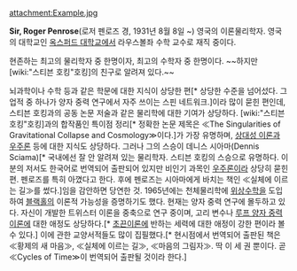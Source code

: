 attachment:Example.jpg

'''Sir, Roger Penrose'''(로저 펜로즈 경, 1931년 8월 8일 ~)
영국의 이론물리학자. 영국의 대학교인 [[옥스퍼드 대학교]]에서 라우스볼좌 수학 교수로 재직 중이다.

현존하는 최고의 물리학자 중 한명이자, 최고의 수학자 중 한명이다. ~~하지만 [wiki:"스티븐 호킹"호킹]의 친구로 알려져 있다.~~

뇌과학이나 수학 등과 같은 학문에 대한 지식이 상당한 편[* 상당한 수준을 넘어섰다. 그 업적 중 하나가 양자 중력 연구에서 자주 쓰이는 스핀 네트워크.]이라 많이 묻힌 편인데, 스티븐 호킹과의 공동 논문 저술과 같은 물리학에 대한 기여가 상당하다. [wiki:"스티븐 호킹"호킹]과의 합작품인 특이점 정리[* 정확한 논문 제목은 ≪The Singularities of Gravitational Collapse and Cosmology≫이다.]가 가장 유명하며, [[상대성 이론]]과 [[우주론]] 등에 대한 지식도 상당하다. 그러나 그의 스승이 데니스 시아마(Dennis Sciama)[* 국내에선 잘 안 알려져 있는 물리학자. 스티븐 호킹의 스승으로 유명하다. 이 분의 저서도 한국어로 번역되어 출판되어 있지만 비인기 과목인 [[우주론]]이라 상당히 묻힌 편. 펜로즈를 특히 아꼈다고 한다. 후에 펜로즈는 시아마에게 바치는 책인 ≪실체에 이르는 길≫를 썼다.]임을 감안하면 당연한 것. 1965년에는 천체물리학에 [[위상수학]]을 도입하여 [[블랙홀]]의 이론적 가능성을 증명하기도 했다. 현재는 양자 중력 연구에 몰두하고 있다. 자신이 개발한 트위스터 이론을 중축으로 연구 중이며, 고리 변수나 [[루프 양자 중력 이론]]에 대한 애정도 상당하다.[* [[초끈이론]]에 반하는 세력에 대한 애정이 강한 편이라 볼 수 있다.] 이에 관한 교양서적들도 많이 집필했다.[* 현시점에서 번역되어 출판된 책은 ≪황제의 새 마음≫, ≪실체에 이르는 길≫, ≪마음의 그림자≫. 딱 이 세 권 뿐이다. 곧 ≪Cycles of Time≫이 번역되어 출판될 것이라 한다.]

